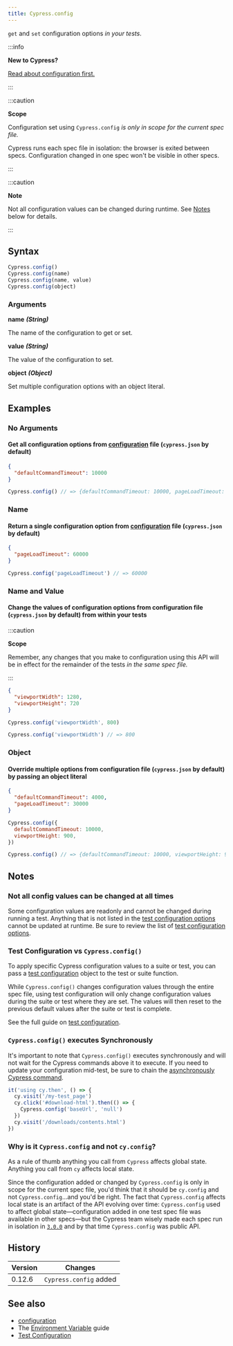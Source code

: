 ```yaml
---
title: Cypress.config
---
```


`get` and `set` configuration options _in your tests_.

:::info

<strong class="alert-header">New to Cypress?</strong>

[Read about configuration first.](/guides/references/configuration)

:::

:::caution

<strong class="alert-header">Scope</strong>

Configuration set using `Cypress.config` _is only in scope for the current spec
file._

Cypress runs each spec file in isolation: the browser is exited between specs.
Configuration changed in one spec won't be visible in other specs.

:::

:::caution

<strong class="alert-header">Note</strong>

Not all configuration values can be changed during runtime. See [Notes](#Notes)
below for details.

:::

## Syntax

```javascript
Cypress.config()
Cypress.config(name)
Cypress.config(name, value)
Cypress.config(object)
```

### Arguments

**<Icon name="angle-right"></Icon> name** **_(String)_**

The name of the configuration to get or set.

**<Icon name="angle-right"></Icon> value** **_(String)_**

The value of the configuration to set.

**<Icon name="angle-right"></Icon> object** **_(Object)_**

Set multiple configuration options with an object literal.

## Examples

### No Arguments

#### Get all configuration options from [configuration](/guides/references/configuration) file (`cypress.json` by default)

```json
{
  "defaultCommandTimeout": 10000
}
```

<!-- textlint-disable -->

```javascript
Cypress.config() // => {defaultCommandTimeout: 10000, pageLoadTimeout: 30000, ...}
```

<!-- textlint-enable -->

### Name

#### Return a single configuration option from [configuration](/guides/references/configuration) file (`cypress.json` by default)

```json
{
  "pageLoadTimeout": 60000
}
```

```javascript
Cypress.config('pageLoadTimeout') // => 60000
```

### Name and Value

#### Change the values of configuration options from configuration file (`cypress.json` by default) from within your tests

:::caution

<strong class="alert-header">Scope</strong>

Remember, any changes that you make to configuration using this API will be in
effect for the remainder of the tests _in the same spec file._

:::

```json
{
  "viewportWidth": 1280,
  "viewportHeight": 720
}
```

```javascript
Cypress.config('viewportWidth', 800)

Cypress.config('viewportWidth') // => 800
```

### Object

#### Override multiple options from configuration file (`cypress.json` by default) by passing an object literal

```json
{
  "defaultCommandTimeout": 4000,
  "pageLoadTimeout": 30000
}
```

```javascript
Cypress.config({
  defaultCommandTimeout: 10000,
  viewportHeight: 900,
})

Cypress.config() // => {defaultCommandTimeout: 10000, viewportHeight: 900, ...}
```

## Notes

### Not all config values can be changed at all times

Some configuration values are readonly and cannot be changed during running a
test. Anything that is not listed in the
[test configuration options](/guides/references/configuration#Test-Configuration)
cannot be updated at runtime. Be sure to review the list of
[test configuration options](/guides/references/configuration##Test-Configuration).

### Test Configuration vs `Cypress.config()`

To apply specific Cypress configuration values to a suite or test, you can pass
a [test configuration](/guides/references/configuration#Test-Configuration)
object to the test or suite function.

While `Cypress.config()` changes configuration values through the entire spec
file, using test configuration will only change configuration values during the
suite or test where they are set. The values will then reset to the previous
default values after the suite or test is complete.

See the full guide on
[test configuration](/guides/references/configuration#Test-Configuration).

### `Cypress.config()` executes Synchronously

It's important to note that `Cypress.config()` executes synchronously and will
not wait for the Cypress commands above it to execute. If you need to update
your configuration mid-test, be sure to chain the
[asynchronously Cypress command](/guides/core-concepts/introduction-to-cypress#Commands-Are-Asynchronous).

```javascript
it('using cy.then', () => {
  cy.visit('/my-test_page')
  cy.click('#download-html').then(() => {
    Cypress.config('baseUrl', 'null')
  })
  cy.visit('/downloads/contents.html')
})
```

### Why is it `Cypress.config` and not `cy.config`?

As a rule of thumb anything you call from `Cypress` affects global state.
Anything you call from `cy` affects local state.

Since the configuration added or changed by `Cypress.config` is only in scope
for the current spec file, you'd think that it should be `cy.config` and not
`Cypress.config`&hellip;and you'd be right. The fact that `Cypress.config`
affects local state is an artifact of the API evolving over time:
`Cypress.config` used to affect global state&mdash;configuration added in one
test spec file was available in other specs&mdash;but the Cypress team wisely
made each spec run in isolation in [`3.0.0`](/guides/references/changelog#3-0-0)
and by that time `Cypress.config` was public API.

## History

| Version | Changes                |
| ------- | ---------------------- |
| 0.12.6  | `Cypress.config` added |

## See also

- [configuration](/guides/references/configuration)
- The [Environment Variable](/guides/guides/environment-variables) guide
- [Test Configuration](/guides/references/configuration#Test-Configuration)
